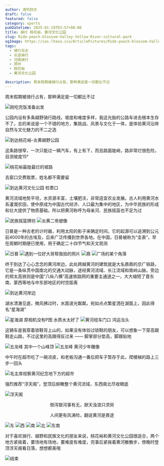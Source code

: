 ```yaml
---
author: 游钓四方
draft: false
featured: false
category: sports
pubDatetime: 2025-01-19T03:57+08:00
title: 骑行 桃花峪、黄河文化公园
slug: Ride-peach-blossom-Valley-Yellow-River-cultural-park
ogImage: https://cos.lhasa.icu/ArticlePictures/Ride-peach-blossom-Valley-Yellow-River-cultural-park/90250118181408.jpg_81
tags:
  - 骑行日志
  - 长途骑行
  - 河南骑行
  - 郑州
  - 桃花峪
  - 黄河文化公园

description: 周末假期被骑行占有，那种满足是一切都比不过
---
```



周末假期被骑行占有，那种满足是一切都比不过

<Img src="12025011818102.jpg_736" alt="刚吃完饭准备出发" />

公园内设有多条越野骑行路线，坡度和难度多样，我这光胎的公路车进去根本生存不了。总的来说是一个不错的地方，集挑战、风景与文化于一体，是体验黄河沿岸自然与文化魅力的不二之选

<Img src="22025011818150.jpg_736" alt="到达桃花峪-炎黄越野公园" />

这条路很窄，一次只能过一辆汽车，有上有下，而且路面陡峭，路非常烂很危险，目测坡度15°

<Img src="30250118181022.jpg_736" alt="桃花峪最陡最烂的坡路" />

去窗口交费取票，姓名都不需要留

<Img src="40250118181016.jpg_736" alt="到达黄河文化公园 检票口" />

黄河流域地势平坦，水资源丰富，土壤肥沃，非常适宜农业发展。古人利用黄河水系灌溉农田，使中原成为中国古代经济、人口最为集中的地区，为中华民族的形成和壮大提供了物质基础，所以把黄河称呼为母亲河、民族摇篮也不足为过

<Img src="20250118181019.jpg_736" alt="民族摇篮牌坊" />

<Img src="50250118181017.jpg_736" alt="炎黄二帝塑像" />

日晷是一种古老的计时器，利用太阳的影子来确定时间。它的起源可以追溯到公元前4000年的古埃及，后来广泛传播到世界各地。在中国，日晷被称为“圭表”，早在周朝时期便已使用，用于确定二十四节气和天文观测

<Img src="60250118181042.jpg_736" alt="日晷" />

<Img src="70250118181412.jpg_736" alt="遇到一位好大哥帮我拍的照片" />

<Img src="80250118181410.jpg_736" alt="鼎" />

<Img src="90250118181408.jpg_736" alt="广场的某个角落" />

终于到达了心心念念的黄河岸边，此处跨越黄河的建筑就是大名鼎鼎的京广铁路，它是一条纵贯中国南北的交通大动脉，途经黄河流域、长江流域和南岭山脉。旁边的郑太高铁则是中国“八纵八横”高速铁路网的重要主通道之一，大大缩短了晋东南、蒙西等地与中东部地区的时空距离

<Img src="100250181814051.jpg_736" alt="到达黄河岸边" />

湖水清澈见底，微风拂过时，水面波光粼粼，宛如点点繁星洒在湖面上，因此得名“星海湖”

<Img src="110250118181401.jpg_736" alt="星海湖 原相机没有P图 水质水太好了" />

<Img src="120250111813591.jpg_736" alt="黄河缆车门口 鸿运当头" />

这辆车是我穿着锁鞋背上山的，如果没有体验过锁鞋的朋友，可以想象一下穿高跟鞋走山路，不过这里的高跟得反过来 —— 脚掌部分垫高，脚跟贴地

<Img src="130250119001642.jpg_736" alt="五龙峰 其中一个山峰顶" />

<Img src="140250118181358.jpg_736" alt="五龙峰 黄河少年雕像" />

中午时在超市吃了一碗凉皮，和老板沟通一番后把车子暂存于此，爬楼梯的路上三步一回头

<Img src="150250118181356.jpg_736" alt="毛主席视察黄河纪念地下方的超市" />

强烈推荐“浮天阁”，登顶后俯瞰整个黄河流域，东西南北尽收眼底

<Img src="161250111813561.jpg_736" alt="浮天阁" />

<div style="text-align: center;">
    <p>倒泻银河事有无，掀天浊浪只须臾</p>
    <p>人间更有风涛险，翻说黄河是畏途</p>
</div>

<Img src="180250118181355.jpg" alt="东" />

<Img src="190250118181352.jpg" alt="西" />

<Img src="170250118181354.jpg" alt="南" />

<Img src="200250118813541.jpg" alt="北" />

<Img src="160250118181357.jpg" alt="东南" />

对于喜欢骑行、越野和民族文化的朋友来说，桃花峪和黄河文化公园很适合，两个地方紧挨着，要场地有场地，要难度有难度，完事后紧挨着黄河散散步，傍晚时登顶浮天阁看日落，想想都美哦

<Img src="20250119034252.jpg" alt="结束" exif={false} />